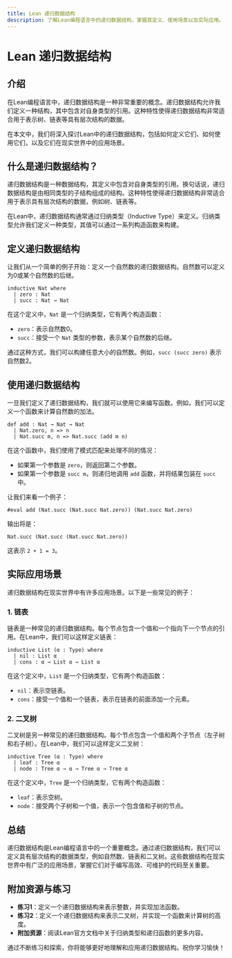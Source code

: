 ```yaml
---
title: Lean 递归数据结构
description: 了解Lean编程语言中的递归数据结构，掌握其定义、使用场景以及实际应用。
---
```


# Lean 递归数据结构

## 介绍

在Lean编程语言中，递归数据结构是一种非常重要的概念。递归数据结构允许我们定义一种结构，其中包含对自身类型的引用。这种特性使得递归数据结构非常适合用于表示树、链表等具有层次结构的数据。

在本文中，我们将深入探讨Lean中的递归数据结构，包括如何定义它们、如何使用它们，以及它们在现实世界中的应用场景。

## 什么是递归数据结构？

递归数据结构是一种数据结构，其定义中包含对自身类型的引用。换句话说，递归数据结构是由相同类型的子结构组成的结构。这种特性使得递归数据结构非常适合用于表示具有层次结构的数据，例如树、链表等。

在Lean中，递归数据结构通常通过归纳类型（Inductive Type）来定义。归纳类型允许我们定义一种类型，其值可以通过一系列构造函数来构建。

## 定义递归数据结构

让我们从一个简单的例子开始：定义一个自然数的递归数据结构。自然数可以定义为0或某个自然数的后继。

```lean
inductive Nat where
  | zero : Nat
  | succ : Nat → Nat
```

在这个定义中，`Nat` 是一个归纳类型，它有两个构造函数：

- `zero`：表示自然数0。
- `succ`：接受一个 `Nat` 类型的参数，表示某个自然数的后继。

通过这种方式，我们可以构建任意大小的自然数。例如，`succ (succ zero)` 表示自然数2。

## 使用递归数据结构

一旦我们定义了递归数据结构，我们就可以使用它来编写函数。例如，我们可以定义一个函数来计算自然数的加法。

```lean
def add : Nat → Nat → Nat
  | Nat.zero, n => n
  | Nat.succ m, n => Nat.succ (add m n)
```

在这个函数中，我们使用了模式匹配来处理不同的情况：

- 如果第一个参数是 `zero`，则返回第二个参数。
- 如果第一个参数是 `succ m`，则递归地调用 `add` 函数，并将结果包装在 `succ` 中。

让我们来看一个例子：

```lean
#eval add (Nat.succ (Nat.succ Nat.zero)) (Nat.succ Nat.zero)
```

输出将是：

```lean
Nat.succ (Nat.succ (Nat.succ Nat.zero))
```

这表示 `2 + 1 = 3`。

## 实际应用场景

递归数据结构在现实世界中有许多应用场景。以下是一些常见的例子：

### 1. 链表

链表是一种常见的递归数据结构。每个节点包含一个值和一个指向下一个节点的引用。在Lean中，我们可以这样定义链表：

```lean
inductive List (α : Type) where
  | nil : List α
  | cons : α → List α → List α
```

在这个定义中，`List` 是一个归纳类型，它有两个构造函数：

- `nil`：表示空链表。
- `cons`：接受一个值和一个链表，表示在链表的前面添加一个元素。

### 2. 二叉树

二叉树是另一种常见的递归数据结构。每个节点包含一个值和两个子节点（左子树和右子树）。在Lean中，我们可以这样定义二叉树：

```lean
inductive Tree (α : Type) where
  | leaf : Tree α
  | node : Tree α → α → Tree α → Tree α
```

在这个定义中，`Tree` 是一个归纳类型，它有两个构造函数：

- `leaf`：表示空树。
- `node`：接受两个子树和一个值，表示一个包含值和子树的节点。

## 总结

递归数据结构是Lean编程语言中的一个重要概念。通过递归数据结构，我们可以定义具有层次结构的数据类型，例如自然数、链表和二叉树。这些数据结构在现实世界中有广泛的应用场景，掌握它们对于编写高效、可维护的代码至关重要。

## 附加资源与练习

- **练习1**：定义一个递归数据结构来表示整数，并实现加法函数。
- **练习2**：定义一个递归数据结构来表示二叉树，并实现一个函数来计算树的高度。
- **附加资源**：阅读Lean官方文档中关于归纳类型和递归函数的更多内容。

通过不断练习和探索，你将能够更好地理解和应用递归数据结构。祝你学习愉快！